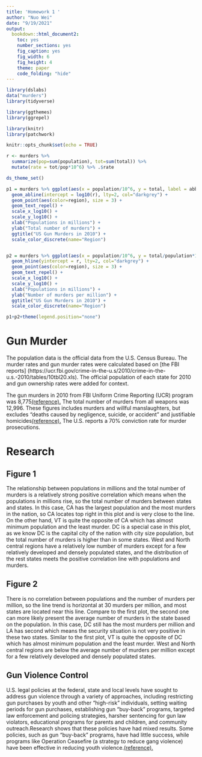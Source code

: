 ```yaml
---
title: 'Homework 1 '
author: "Nuo Wei"
date: "9/19/2021"
output:
  bookdown::html_document2: 
    toc: yes
    number_sections: yes
    fig_caption: yes
    fig_width: 6
    fig_height: 4
    theme: paper
    code_folding: "hide"
---
```


<!-- You may add message=FALSE, warning=FALSE in knitr -->

<!--     options to suppress messages and warnings -->

```r


library(dslabs)
data("murders")
library(tidyverse)

library(ggthemes)
library(ggrepel)

library(knitr)
library(patchwork)

```

```r
knitr::opts_chunk$set(echo = TRUE)

r <- murders %>%
  summarize(pop=sum(population), tot=sum(total)) %>%
  mutate(rate = tot/pop*10^6) %>% .$rate

ds_theme_set()

p1 = murders %>% ggplot(aes(x = population/10^6, y = total, label = abb)) +
  geom_abline(intercept = log10(r), lty=2, col="darkgrey") +
  geom_point(aes(color=region), size = 3) +
  geom_text_repel() +
  scale_x_log10() +
  scale_y_log10() +
  xlab("Populations in millions") +
  ylab("Total number of murders") +
  ggtitle("US Gun Murders in 2010") +
  scale_color_discrete(name="Region")


p2 = murders %>% ggplot(aes(x = population/10^6, y = total/population*1e6, label = abb)) +
  geom_hline(yintercept = r, lty=2, col="darkgrey") +
  geom_point(aes(color=region), size = 3) +
  geom_text_repel() +
  scale_x_log10() +
  scale_y_log10() +
  xlab("Populations in millions") +
  ylab("Number of murders per million") +
  ggtitle("US Gun Murders in 2010") +
  scale_color_discrete(name="Region")

```

```r
p1+p2+theme(legend.position="none")

```

# Gun Murder

The population data is the official data from the U.S. Census Bureau. The murder rates and gun murder rates were calculated based on [the FBI reports] (https://ucr.fbi.gov/crime-in-the-u.s/2010/crime-in-the-u.s.-2010/tables/10tbl20.xls). The official population of each state for 2010 and gun ownership rates were added for context.

The gun murders in 2010 from FBI Uniform Crime Reporting (UCR) program was 8,775[(reference).](https://ucr.fbi.gov/crime-in-the-u.s/2010/crime-in-the-u.s.-2010/tables/10tbl20.xls) The total number of murders from all weapons was 12,996. These figures includes murders and willful manslaughters, but excludes "deaths caused by negligence, suicide, or accident" and justifiable homicides[(reference).](https://ucr.fbi.gov/crime-in-the-u.s/2010/crime-in-the-u.s.-2010/violent-crime/murdermain) The U.S. reports a 70% conviction rate for murder prosecutions.

# Research

## Figure 1

The relationship between populations in millions and the total number of murders is a relatively strong positive correlation which means when the populations in millions rise, so the total number of murders between states and states. In this case, CA has the largest population and the most murders in the nation, so CA locates top right in this plot and is very close to the line. On the other hand, VT is quite the opposite of CA which has almost minimum population and the least murder. DC is a special case in this plot, as we know DC is the capital city of the nation with city size population, but the total number of murders is higher than in some states. West and North central regions have a relatively low number of murders except for a few relatively developed and densely populated states, and the distribution of the rest states meets the positive correlation line with populations and murders. 


## Figure 2

There is no correlation between populations and the number of murders per million, so the line trend is horizontal at 30 murders per million, and most states are located near this line. Compare to the first plot, the second one can more likely present the average number of murders in the state based on the population. In this case, DC still has the most murders per million and LA has second which means the security situation is not very positive in these two states. Similar to the first plot, VT is quite the opposite of DC which has almost minimum population and the least murder. West and North central regions are below the average number of murders per million except for a few relatively developed and densely populated states. 

## Gun Violence Control
U.S. legal policies at the federal, state and local levels have sought to address gun violence through a variety of approaches, including restricting gun purchases by youth and other "high-risk" individuals, setting waiting periods for gun purchases, establishing gun "buy-back" programs, targeted law enforcement and policing strategies, harsher sentencing for gun law violators, educational programs for parents and children, and community outreach.Research shows that these policies have had mixed results. Some policies, such as gun "buy-back" programs, have had little success, while programs like Operation Ceasefire (a strategy to reduce gang violence) have been effective in reducing youth violence.[(reference).](https://en.wikipedia.org/wiki/Operation_Ceasefire)

